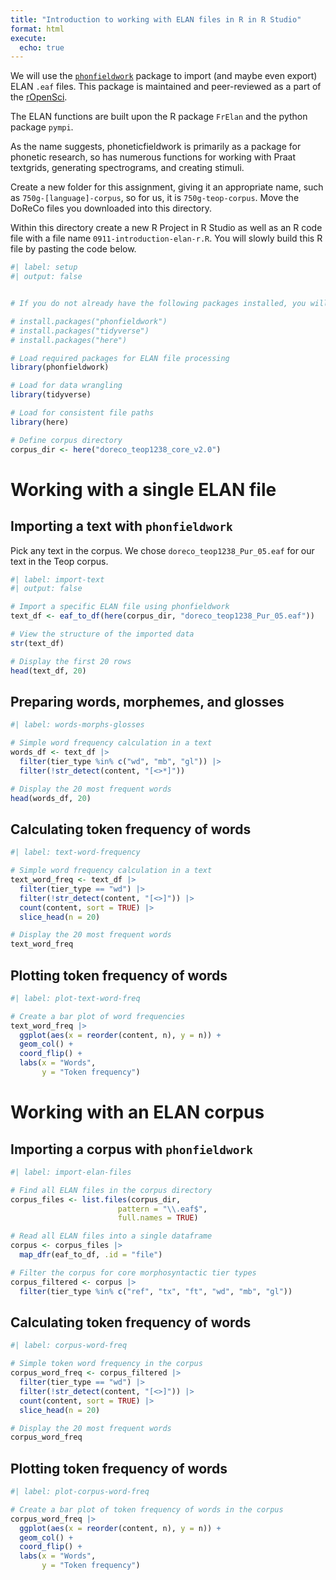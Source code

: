 ```yaml
---
title: "Introduction to working with ELAN files in R in R Studio"
format: html
execute:
  echo: true
---
```


We will use the [`phonfieldwork`](https://docs.ropensci.org/phonfieldwork/) package to import (and maybe even export) ELAN `.eaf` files. This package is maintained and peer-reviewed as a part of the [rOpenSci](https://ropensci.org/).

The ELAN functions are built upon the R package `FrElan` and the python package `pympi`.

As the name suggests, phoneticfieldwork is primarily as a package for phonetic research, so has numerous functions for working with Praat textgrids, generating spectrograms, and creating stimuli.

::: {.callout-important}
Create a new folder for this assignment, giving it an appropriate name, such as `750g-[language]-corpus`, so for us, it is `750g-teop-corpus`. Move the DoReCo files you downloaded into this directory.

Within this directory create a new R Project in R Studio as well as an R code file with a file name `0911-introduction-elan-r.R`. You will slowly build this R file by pasting the code below.
:::

```r
#| label: setup
#| output: false


# If you do not already have the following packages installed, you will need to install them now.

# install.packages("phonfieldwork")
# install.packages("tidyverse")
# install.packages("here")

# Load required packages for ELAN file processing
library(phonfieldwork)

# Load for data wrangling
library(tidyverse)

# Load for consistent file paths
library(here)

# Define corpus directory
corpus_dir <- here("doreco_teop1238_core_v2.0")
```


# Working with a single ELAN file

## Importing a text with `phonfieldwork`
Pick any text in the corpus. We chose `doreco_teop1238_Pur_05.eaf` for our text in the Teop corpus.

```r
#| label: import-text
#| output: false

# Import a specific ELAN file using phonfieldwork
text_df <- eaf_to_df(here(corpus_dir, "doreco_teop1238_Pur_05.eaf"))

# View the structure of the imported data
str(text_df)

# Display the first 20 rows
head(text_df, 20)
```

## Preparing words, morphemes, and glosses

```r
#| label: words-morphs-glosses

# Simple word frequency calculation in a text
words_df <- text_df |>
  filter(tier_type %in% c("wd", "mb", "gl")) |>
  filter(!str_detect(content, "[<>*]"))

# Display the 20 most frequent words
head(words_df, 20)
```

## Calculating token frequency of words

```r
#| label: text-word-frequency

# Simple word frequency calculation in a text
text_word_freq <- text_df |>
  filter(tier_type == "wd") |>
  filter(!str_detect(content, "[<>]")) |>
  count(content, sort = TRUE) |>
  slice_head(n = 20)

# Display the 20 most frequent words
text_word_freq
```

## Plotting token frequency of words

```r
#| label: plot-text-word-freq

# Create a bar plot of word frequencies
text_word_freq |>
  ggplot(aes(x = reorder(content, n), y = n)) +
  geom_col() +
  coord_flip() +
  labs(x = "Words",
       y = "Token frequency")
```


# Working with an ELAN corpus

## Importing a corpus with `phonfieldwork`

```r
#| label: import-elan-files

# Find all ELAN files in the corpus directory
corpus_files <- list.files(corpus_dir, 
                        pattern = "\\.eaf$", 
                        full.names = TRUE)

# Read all ELAN files into a single dataframe
corpus <- corpus_files |>
  map_dfr(eaf_to_df, .id = "file")

# Filter the corpus for core morphosyntactic tier types
corpus_filtered <- corpus |>
  filter(tier_type %in% c("ref", "tx", "ft", "wd", "mb", "gl"))
```


## Calculating token frequency of words

```r
#| label: corpus-word-freq

# Simple token word frequency in the corpus
corpus_word_freq <- corpus_filtered |>
  filter(tier_type == "wd") |>
  filter(!str_detect(content, "[<>]")) |>
  count(content, sort = TRUE) |>
  slice_head(n = 20)

# Display the 20 most frequent words
corpus_word_freq
```

## Plotting token frequency of words

```r
#| label: plot-corpus-word-freq

# Create a bar plot of token frequency of words in the corpus
corpus_word_freq |>
  ggplot(aes(x = reorder(content, n), y = n)) +
  geom_col() +
  coord_flip() +
  labs(x = "Words",
       y = "Token frequency")
```
